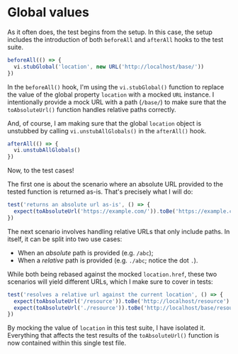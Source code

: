 # Global values

<EpicVideo url="https://www.epicweb.dev/workshops/mocking-techniques-in-vitest/globals/global-values/solution" />

As it often does, the test begins from the setup. In this case, the setup includes the introduction of both `beforeAll` and `afterAll` hooks to the test suite.

```ts filename=to-absolute-url.test.ts nonumber lines=2
beforeAll(() => {
  vi.stubGlobal('location', new URL('http://localhost/base/'))
})
```

In the `beforeAll()` hook, I'm using the `vi.stubGlobal()` function to replace the value of the global property `location` with a mocked `URL` instance. I intentionally provide a mock URL with a path (`/base/`) to make sure that the `toAbsoluteUrl()` function handles relative paths correctly.

And, of course, I am making sure that the global `location` object is unstubbed by calling `vi.unstubAllGlobals()` in the `afterAll()` hook.

```ts filename=to-absolute-url.test.ts nonumber lines=2
afterAll(() => {
  vi.unstubAllGlobals()
})
```

Now, to the test cases!

The first one is about the scenario where an absolute URL provided to the tested function is returned as-is. That's precisely what I will do:

```ts filename=to-absolute-url.test.ts nonumber lines=2
test('returns an absolute url as-is', () => {
  expect(toAbsoluteUrl('https://example.com/')).toBe('https://example.com/')
})
```

The next scenario involves handling relative URLs that only include paths. In itself, it can be split into two use cases:

- When an _absolute_ path is provided (e.g. `/abc`);
- When a _relative_ path is provided (e.g. `./abc`; notice the dot `.`).

While both being rebased against the mocked `location.href`, these two scenarios will yield different URLs, which I make sure to cover in tests:

```ts filename=to-absolute-url.test.ts nonumber lines=2-3
test('resolves a relative url against the current location', () => {
  expect(toAbsoluteUrl('/resource')).toBe('http://localhost/resource')
  expect(toAbsoluteUrl('./resource')).toBe('http://localhost/base/resource')
})
```

By mocking the value of `location` in this test suite, I have isolated it. Everything that affects the test results of the `toAbsoluteUrl()` function is now contained within this single test file.
